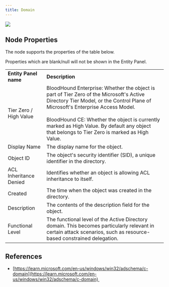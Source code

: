 ```yaml
---
title: Domain
---
```


<img src="/assets/community-edition-pill-tag.svg"/> 

## Node Properties

The node supports the properties of the table below.

<Note>
Properties which are blank/null will not be shown in the Entity Panel.
</Note>

|     |     |
| --- | --- |
| **Entity Panel name** | **Description** |
| Tier Zero / High Value | BloodHound Enterprise: Whether the object is part of Tier Zero of the Microsoft's Active Directory Tier Model, or the Control Plane of Microsoft's Enterprise Access Model.  <br/>  <br/>BloodHound CE: Whether the object is currently marked as High Value. By default any object that belongs to Tier Zero is marked as High Value. |
| Display Name | The display name for the object. |
| Object ID | The object's security identifier (SID), a unique identifier in the directory. |
| ACL Inheritance Denied | Identifies whether an object is allowing ACL inheritance to itself. |
| Created | The time when the object was created in the directory. |
| Description | The contents of the description field for the object. |
| Functional Level | The functional level of the Active Directory domain. This becomes particularly relevant in certain attack scenarios, such as resource-based constrained delegation. |

## References

* [https://learn.microsoft.com/en-us/windows/win32/adschema/c-domain](https://learn.microsoft.com/en-us/windows/win32/adschema/c-domain) 

